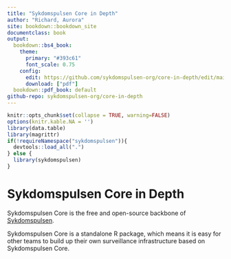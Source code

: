 ```yaml
---
title: "Sykdomspulsen Core in Depth"
author: "Richard, Aurora"
site: bookdown::bookdown_site
documentclass: book
output:
  bookdown::bs4_book:
    theme:
      primary: "#393c61"
      font_scale: 0.75
    config:
      edit: https://github.com/sykdomspulsen-org/core-in-depth/edit/main/%s
      download: ["pdf"]
  bookdown::pdf_book: default
github-repo: sykdomspulsen-org/core-in-depth
---
```


```r
knitr::opts_chunk$set(collapse = TRUE, warning=FALSE)
options(knitr.kable.NA = '')
library(data.table)
library(magrittr)
if(!requireNamespace("sykdomspulsen")){
  devtools::load_all(".")
} else {
  library(sykdomspulsen)
}
```

# Sykdomspulsen Core in Depth {.unnumbered}

Sykdomspulsen Core is the free and open-source backbone of [Sykdomspulsen](https://docs.sykdomspulsen.no).

Sykdomspulsen Core is a standalone R package, which means it is easy for other teams to build up their own surveillance infrastructure based on Sykdomspulsen Core.
